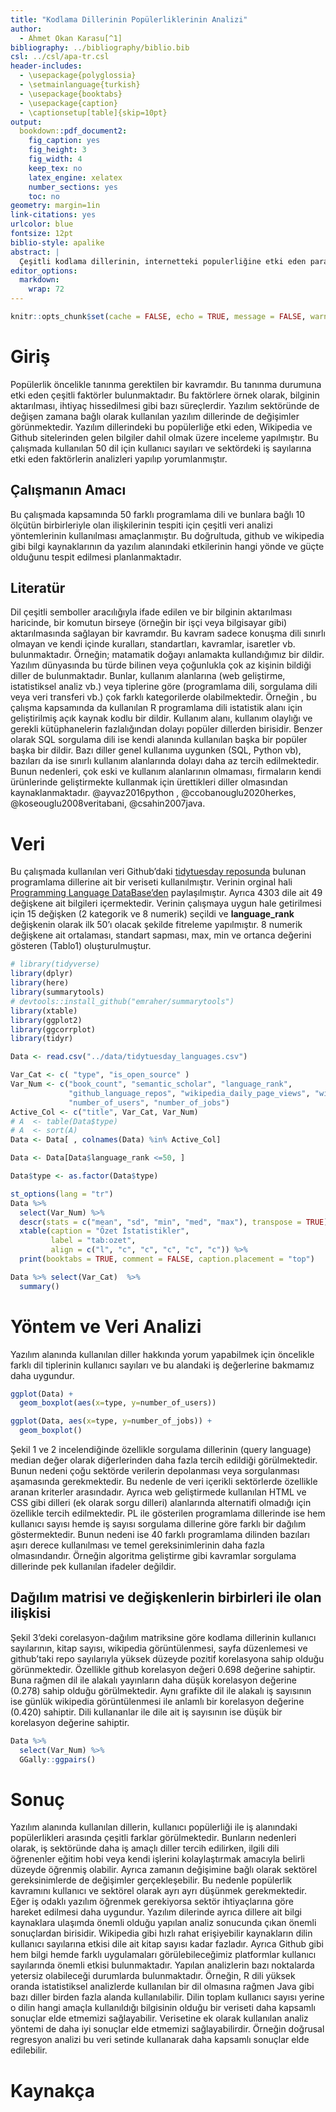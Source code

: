 ```yaml
---
title: "Kodlama Dillerinin Popülerliklerinin Analizi"
author: 
  - Ahmet Okan Karasu[^1]
bibliography: ../bibliography/biblio.bib
csl: ../csl/apa-tr.csl
header-includes:
  - \usepackage{polyglossia}
  - \setmainlanguage{turkish}
  - \usepackage{booktabs}
  - \usepackage{caption}
  - \captionsetup[table]{skip=10pt}
output:
  bookdown::pdf_document2:
    fig_caption: yes
    fig_height: 3
    fig_width: 4
    keep_tex: no
    latex_engine: xelatex
    number_sections: yes
    toc: no
geometry: margin=1in
link-citations: yes
urlcolor: blue
fontsize: 12pt
biblio-style: apalike
abstract: |
  Çeşitli kodlama dillerinin, internetteki populerliğine etki eden parametreler belirlenmesi
editor_options:
  markdown:
    wrap: 72
---
```

 
```r
knitr::opts_chunk$set(cache = FALSE, echo = TRUE, message = FALSE, warning = FALSE)
```

<!-- ======================================================================= -->

<!-- ============================== NOTLAR ================================= -->

<!-- ======================================================================= -->
[^1]: 19080760, [Github Repo](https://github.com/ahmetokankarasu/But)

# Giriş

Popülerlik öncelikle tanınma gerektilen bir kavramdır. Bu tanınma durumuna etki eden çeşitli faktörler bulunmaktadır. Bu faktörlere örnek olarak, bilginin aktarılması, ihtiyaç hissedilmesi gibi bazı süreçlerdir. Yazılım sektöründe de değişen zamana bağlı olarak kullanılan yazılım dillerinde de değişimler görünmektedir. Yazılım dillerindeki bu popülerliğe etki eden, Wikipedia ve Github sitelerinden gelen bilgiler dahil olmak üzere inceleme yapılmıştır. Bu çalışmada kullanılan 50 dil için kullanıcı sayıları ve sektördeki iş sayılarına etki eden faktörlerin analizleri yapılıp yorumlanmıştır.



## Çalışmanın Amacı

Bu çalışmada kapsamında 50 farklı programlama dili ve bunlara bağlı 10 ölçütün birbirleriyle olan ilişkilerinin tespiti için çeşitli veri analizi yöntemlerinin kullanılması amaçlanmıştır. Bu doğrultuda, github ve wikipedia gibi bilgi kaynaklarının da yazılım alanındaki etkilerinin hangi yönde ve güçte olduğunu tespit edilmesi planlanmaktadır.

## Literatür

Dil çeşitli semboller aracılığıyla ifade edilen ve bir bilginin aktarılması haricinde, bir komutun birseye (örneğin bir işçi veya bilgisayar gibi) aktarılmasında sağlayan bir kavramdır. Bu kavram sadece konuşma dili sınırlı olmayan ve kendi içinde kuralları, standartları, kavramlar, isaretler vb. bulunmaktadır. Örneğin; matamatik doğayı anlamakta kullandığımız bir dildir.
Yazılım dünyasında bu türde bilinen veya çoğunlukla çok az kişinin bildiği diller de bulunmaktadır. Bunlar, kullanım alanlarına (web geliştirme, istatistiksel analiz vb.) veya tiplerine göre (programlama dili, sorgulama dili veya veri transferi vb.) çok farklı kategorilerde olabilmektedir. Örneğin , bu çalışma kapsamında da kullanılan R programlama dili istatistik alanı için geliştirilmiş açık kaynak kodlu bir dildir. Kullanım alanı, kullanım olaylığı ve gerekli kütüphanelerin fazlalığından dolayı popüler dillerden  birisidir. Benzer olarak SQL sorgulama dili ise kendi alanında kullanılan başka bir popüler başka bir dildir. Bazı diller genel kullanıma uygunken (SQL, Python vb), bazıları da ise sınırlı kullanım alanlarında dolayı daha az tercih edilmektedir. Bunun nedenleri, çok eski ve kullanım alanlarının olmaması, firmaların kendi ürünlerinde geliştirmekte kullanmak için ürettikleri diller olmasından kaynaklanmaktadır.  @ayvaz2016python , @ccobanouglu2020herkes, @koseouglu2008veritabani, @csahin2007java.


# Veri

Bu çalışmada kullanılan veri Github'daki  [tidytuesday reposunda](https://github.com/rfordatascience/tidytuesday/tree/master/data/2023/2023-03-21) bulunan programlama dillerine ait bir veriseti kullanılmıştır. Verinin orginal hali [Programming Language DataBase'den](https://pldb.com/)  paylaşılmıştır. Ayrıca 4303 dile ait  49 değişkene ait bilgileri içermektedir. Verinin çalışmaya uygun hale getirilmesi için 15 değişken (2 kategorik ve 8 numerik) seçildi ve **language_rank** değişkenin olarak ilk 50'ı olacak şekilde fitreleme yapılmıştır. 8 numerik değişkene ait ortalaması, standart sapması, max, min ve ortanca değerini gösteren (Tablo1) oluşturulmuştur.


```r
# library(tidyverse)
library(dplyr)
library(here)
library(summarytools)
# devtools::install_github("emraher/summarytools")
library(xtable) 
library(ggplot2)
library(ggcorrplot)
library(tidyr)

Data <- read.csv("../data/tidytuesday_languages.csv")

Var_Cat <- c( "type", "is_open_source" )
Var_Num <- c("book_count", "semantic_scholar", "language_rank", 
             "github_language_repos", "wikipedia_daily_page_views", "wikipedia_revision_count", 
             "number_of_users", "number_of_jobs")
Active_Col <- c("title", Var_Cat, Var_Num)
# A  <- table(Data$type)
# A  <- sort(A)
Data <- Data[ , colnames(Data) %in% Active_Col]

Data <- Data[Data$language_rank <=50, ]

Data$type <- as.factor(Data$type)
```

```r


st_options(lang = "tr")
Data %>%
  select(Var_Num) %>% 
  descr(stats = c("mean", "sd", "min", "med", "max"), transpose = TRUE) %>% 
  xtable(caption = "Özet İstatistikler",
         label = "tab:ozet",
         align = c("l", "c", "c", "c", "c", "c")) %>% 
  print(booktabs = TRUE, comment = FALSE, caption.placement = "top")
```


```r

Data %>% select(Var_Cat)  %>% 
  summary()

```


# Yöntem ve Veri Analizi

Yazılım alanında kullanılan diller hakkında yorum yapabilmek için öncelikle farklı dil tiplerinin kullanıcı sayıları ve bu alandaki iş değerlerine bakmamız daha uygundur. 


```r

ggplot(Data) +
  geom_boxplot(aes(x=type, y=number_of_users))

```
```r

ggplot(Data, aes(x=type, y=number_of_jobs)) +
  geom_boxplot()

```

Şekil 1 ve 2 incelendiğinde  özellikle sorgulama dillerinin (query language) median değer olarak diğerlerinden daha fazla tercih edildiği görülmektedir. Bunun nedeni çoğu sektörde verilerin depolanması veya sorgulanması aşamasında gerekmektedir. Bu nedenle de veri içerikli sektörlerde özellikle aranan kriterler arasındadır. Ayrıca web geliştirmede kullanılan HTML ve CSS gibi dilleri (ek olarak sorgu dilleri) alanlarında alternatifi olmadığı için özellikle tercih edilmektedir. PL ile gösterilen programlama dillerinde ise hem kullanıcı sayısı  hemde iş sayısı sorgulama dillerine göre farklı bir dağılım göstermektedir. Bunun nedeni ise 40 farklı programlama dilinden bazıları aşırı derece kullanılması ve temel gereksinimlerinin daha fazla olmasındandır. Örneğin algoritma geliştirme gibi kavramlar sorgulama dillerinde pek kullanılan ifadeler değildir.  


## Dağılım matrisi ve değişkenlerin birbirleri ile olan ilişkisi

Şekil 3'deki corelasyon-dağılım matriksine göre kodlama dillerinin kullanıcı sayılarının, kitap sayısı, wikipedia görüntülenmesi, sayfa düzenlemesi ve github'taki repo sayılarıyla yüksek düzeyde pozitif korelasyona sahip olduğu görünmektedir. Özellikle github korelasyon değeri 0.698 değerine sahiptir. Buna rağmen dil ile alakalı yayınların daha düşük korelasyon değerine (0.278) sahip olduğu görülmektedir. Aynı grafikte dil ile alakalı iş sayısının ise günlük wikipedia görüntülenmesi ile anlamlı bir korelasyon değerine (0.420) sahiptir. Dili kullananlar ile dile ait iş sayısının ise düşük bir korelasyon değerine sahiptir.


```r
Data %>%
  select(Var_Num) %>%
  GGally::ggpairs()

```


\newpage

# Sonuç

Yazılım alanında kullanılan dillerin, kullanıcı popülerliği ile iş alanındaki popülerlikleri arasında çeşitli farklar görülmektedir. Bunların nedenleri olarak, iş sektöründe daha iş amaçlı diller tercih edilirken, ilgili dili öğrenenler eğitim hobi veya kendi işlerini kolaylaştırmak amacıyla belirli düzeyde öğrenmiş olabilir. Ayrıca zamanın değişimine bağlı olarak sektörel gereksinimlerde de değişimler gerçekleşebilir. Bu nedenle popülerlik kavramını kullanıcı ve sektörel olarak ayrı ayrı düşünmek gerekmektedir. Eğer iş odaklı yazılım öğrenmek gerekiyorsa  sektör  ihtiyaçlarına göre hareket edilmesi daha uygundur. 
Yazılım dilerinde ayrıca dillere ait bilgi kaynaklara ulaşımda önemli olduğu yapılan analiz sonucunda çıkan önemli sonuçlardan birisidir. Wikipedia gibi hızlı rahat erişiyebilir kaynakların dilin kullanıcı sayılarına etkisi dile ait kitap sayısı kadar  fazladır. Ayrıca Github gibi hem bilgi hemde farklı uygulamaları görülebileceğimiz platformlar kullanıcı sayılarında önemli etkisi bulunmaktadır.
Yapılan  analizlerin bazı noktalarda yetersiz olabileceği durumlarda bulunmaktadır. Örneğin, R dili yüksek oranda istatistiksel analizlerde kullanılan bir dil olmasına rağmen Java gibi bazı diller birden fazla alanda kullanılabilir. Dilin toplam kullanıcı sayısı yerine o dilin hangi amaçla kullanıldığı bilgisinin olduğu bir veriseti daha kapsamlı sonuçlar elde etmemizi sağlayabilir. Verisetine ek olarak kullanılan analiz yöntemi de daha iyi sonuçlar elde etmemizi sağlayabilirdir. Örneğin doğrusal regresyon analizi bu veri setinde kullanarak daha kapsamlı sonuçlar elde edilebilir. 


\newpage

# Kaynakça {#references}

::: {#refs}
:::
